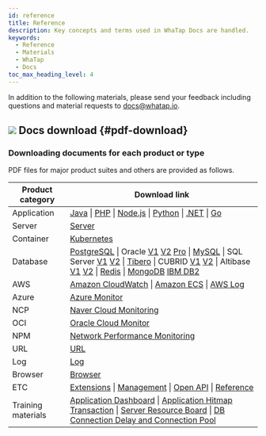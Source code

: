 ```yaml
---
id: reference
title: Reference
description: Key concepts and terms used in WhaTap Docs are handled.
keywords:
  - Reference
  - Materials
  - WhaTap
  - Docs
toc_max_heading_level: 4
---
```


In addition to the following materials, please send your feedback including questions and material requests to docs@whatap.io.


<DocCardList/>

## ![](/img/ic-pdf-download.svg) Docs download {#pdf-download}

### Downloading documents for each product or type

PDF files for major product suites and others are provided as follows.

<div class='download-pdf'>

| Product category   | Download link                                                                                                                                                                                                                                                                                                                                                                                                                                                                                                                                                                                                                                                                                                                                                                                                                                                                                                                                                                                                                                                                                                                                                                                                                                                                                                                                                                                                                                                                                                                                                                                 |
| ------------------ | --------------------------------------------------------------------------------------------------------------------------------------------------------------------------------------------------------------------------------------------------------------------------------------------------------------------------------------------------------------------------------------------------------------------------------------------------------------------------------------------------------------------------------------------------------------------------------------------------------------------------------------------------------------------------------------------------------------------------------------------------------------------------------------------------------------------------------------------------------------------------------------------------------------------------------------------------------------------------------------------------------------------------------------------------------------------------------------------------------------------------------------------------------------------------------------------------------------------------------------------------------------------------------------------------------------------------------------------------------------------------------------------------------------------------------------------------------------------------------------------------------------------------------------------------------------------------------------------- |
| Application        | [Java](https://github.com/whatap/whatap-docs/releases/download/v2.14.0%40en/whatap-apm-java-monitoring-en.pdf) \| [PHP](https://github.com/whatap/whatap-docs/releases/download/v2.14.0%40en/whatap-apm-php-monitoring-en.pdf) \| [Node.js](https://github.com/whatap/whatap-docs/releases/download/v2.14.0%40en/whatap-apm-nodejs-monitoring-en.pdf) \| [Python](https://github.com/whatap/whatap-docs/releases/download/v2.14.0%40en/whatap-apm-python-monitoring-en.pdf) \| [.NET](https://github.com/whatap/whatap-docs/releases/download/v2.14.0%40en/whatap-apm-dotnet-monitoring-en.pdf) \| [Go](https://github.com/whatap/whatap-docs/releases/download/v2.14.0%40en/whatap-apm-go-monitoring-en.pdf)                                                                                                                                                                                                                                                                                                                                                                                                                                                                                                                                                                                                                                                                                                                                                                                                                                                                                                                                 |
| Server             | [Server](https://github.com/whatap/whatap-docs/releases/download/v2.14.0%40en/whatap-server-monitoring-en.pdf)                                                                                                                                                                                                                                                                                                                                                                                                                                                                                                                                                                                                                                                                                                                                                                                                                                                                                                                                                                                                                                                                                                                                                                                                                                                                                                                                                                                                                                                                                        |
| Container          | [Kubernetes](https://github.com/whatap/whatap-docs/releases/download/v2.14.0%40en/whatap-kubernetes-monitoring-en.pdf)                                                                                                                                                                                                                                                                                                                                                                                                                                                                                                                                                                                                                                                                                                                                                                                                                                                                                                                                                                                                                                                                                                                                                                                                                                                                                                                                                                                                                                                                                |
| Database           | [PostgreSQL](https://github.com/whatap/whatap-docs/releases/download/v2.14.0%40en/whatap-db-postgresql-monitoring-en.pdf) \| Oracle [V1](https://content.whatap.io/24/07/01/003046whatap-db-oracle-monitoring-en.pdf) [V2](https://github.com/whatap/whatap-docs/releases/download/v2.14.0%40en/whatap-db-oracle-v2-monitoring-en.pdf) [Pro](https://github.com/whatap/whatap-docs/releases/download/v2.14.0%40en/whatap-db-oracle-pro-monitoring-en.pdf) \| [MySQL](https://github.com/whatap/whatap-docs/releases/download/v2.14.0%40en/whatap-db-mysql-monitoring-en.pdf) \| SQL Server [V1](https://content.whatap.io/24/11/01/003310whatap-db-mssql-monitoring-en.pdf) [V2](https://github.com/whatap/whatap-docs/releases/download/v2.14.0%40en/whatap-db-mssql-monitoring-en.pdf) \| [Tibero](https://github.com/whatap/whatap-docs/releases/download/v2.14.0%40en/whatap-db-tibero-monitoring-en.pdf) \| CUBRID [V1](https://content.whatap.io/24/09/02/042728whatap-db-cubrid-monitoring-en.pdf) [V2](https://github.com/whatap/whatap-docs/releases/download/v2.14.0%40en/whatap-db-cubrid-monitoring-en.pdf) \| Altibase [V1](https://content.whatap.io/24/08/01/044450whatap-db-altibase-monitoring-en.pdf) [V2](https://github.com/whatap/whatap-docs/releases/download/v2.14.0%40en/whatap-db-altibase-monitoring-en.pdf) \| [Redis](https://github.com/whatap/whatap-docs/releases/download/v2.14.0%40en/whatap-db-redis-monitoring-en.pdf) \| [MongoDB](https://github.com/whatap/whatap-docs/releases/download/v2.14.0%40en/whatap-db-mongodb-monitoring-en.pdf) [IBM DB2](https://github.com/whatap/whatap-docs/releases/download/v2.14.0%40en/whatap-db-db2-monitoring-en.pdf) |
| AWS                | [Amazon CloudWatch](https://github.com/whatap/whatap-docs/releases/download/v2.14.0%40en/whatap-amazon-cloudwatch-en.pdf) \| [Amazon ECS](https://github.com/whatap/whatap-docs/releases/download/v2.14.0%40en/whatap-amazon-ecs-en.pdf) \| [AWS Log](https://github.com/whatap/whatap-docs/releases/download/v2.14.0%40en/whatap-aws-log-monitoring-en.pdf)                                                                                                                                                                                                                                                                                                                                                                                                                                                                                                                                                                                                                                                                                                                                                                                                                                                                                                                                                                                                                                                                                                                                                                                                                                                          |
| Azure              | [Azure Monitor](https://github.com/whatap/whatap-docs/releases/download/v2.14.0%40en/whatap-azure-en.pdf)                                                                                                                                                                                                                                                                                                                                                                                                                                                                                                                                                                                                                                                                                                                                                                                                                                                                                                                                                                                                                                                                                                                                                                                                                                                                                                                                                                                                                                                                                             |
| NCP                | [Naver Cloud Monitoring](https://github.com/whatap/whatap-docs/releases/download/v2.14.0%40en/whatap-ncloud-en.pdf)                                                                                                                                                                                                                                                                                                                                                                                                                                                                                                                                                                                                                                                                                                                                                                                                                                                                                                                                                                                                                                                                                                                                                                                                                                                                                                                                                                                                                                                                                   |
| OCI                | [Oracle Cloud Monitor](https://github.com/whatap/whatap-docs/releases/download/v2.14.0%40en/whatap-oracle-cloud-en.pdf)                                                                                                                                                                                                                                                                                                                                                                                                                                                                                                                                                                                                                                                                                                                                                                                                                                                                                                                                                                                                                                                                                                                                                                                                                                                                                                                                                                                                                                                                               |
| NPM                | [Network Performance Monitoring](https://github.com/whatap/whatap-docs/releases/download/v2.14.0%40en/whatap-network-performance-monitoring-en.pdf)                                                                                                                                                                                                                                                                                                                                                                                                                                                                                                                                                                                                                                                                                                                                                                                                                                                                                                                                                                                                                                                                                                                                                                                                                                                                                                                                                                                                                                                   |
| URL                | [URL](https://github.com/whatap/whatap-docs/releases/download/v2.14.0%40en/whatap-url-monitoring-en.pdf)                                                                                                                                                                                                                                                                                                                                                                                                                                                                                                                                                                                                                                                                                                                                                                                                                                                                                                                                                                                                                                                                                                                                                                                                                                                                                                                                                                                                                                                                                              |
| Log                | [Log](https://github.com/whatap/whatap-docs/releases/download/v2.14.0%40en/whatap-log-monitoring-en.pdf)                                                                                                                                                                                                                                                                                                                                                                                                                                                                                                                                                                                                                                                                                                                                                                                                                                                                                                                                                                                                                                                                                                                                                                                                                                                                                                                                                                                                                                                                                              |
| Browser            | [Browser](https://github.com/whatap/whatap-docs/releases/download/v2.14.0%40en/whatap-browser-monitoring-en.pdf)                                                                                                                                                                                                                                                                                                                                                                                                                                                                                                                                                                                                                                                                                                                                                                                                                                                                                                                                                                                                                                                                                                                                                                                                                                                                                                                                                                                                                                                                                      |
| ETC                | [Extensions](https://github.com/whatap/whatap-docs/releases/download/v2.14.0%40en/whatap-extensions.pdf) \| [Management](https://github.com/whatap/whatap-docs/releases/download/v2.14.0%40en/whatap-manage.pdf) \| [Open API](https://content.whatap.io/24/08/01/044452whatap-open-api.pdf) \| [Reference](https://github.com/whatap/whatap-docs/releases/download/v2.14.0%40en/whatap-reference.pdf)                                                                                                                                                                                                                                                                                                                                                                                                                                                                                                                                                                                                                                                                                                                                                                                                                                                                                                                                                                                                                                                                                                                                                                                                       |
| Training materials | [Application Dashboard](https://content.whatap.io/24/02/01/052908whatap-best-practice-guides-about-apm-dashboard.pdf) \| [Application Hitmap Transaction](https://content.whatap.io/24/02/01/052909whatap-best-practice-guides-about-apm-hitmap-class.pdf) \| [Server Resource Board](https://content.whatap.io/24/02/01/052909whatap-best-practice-guides-about-server-dashboard.pdf) \| [DB Connection Delay and Connection Pool](https://content.whatap.io/24/02/01/052909whatap-best-practice-guides-about-apm-dbc.pdf)                                                                                                                                                                                                                                                                                                                                                                                                                                                                                                                                                                                                                                                                                                                                                                                                                                                                                                                                                                                                                                                                   |

</div>
